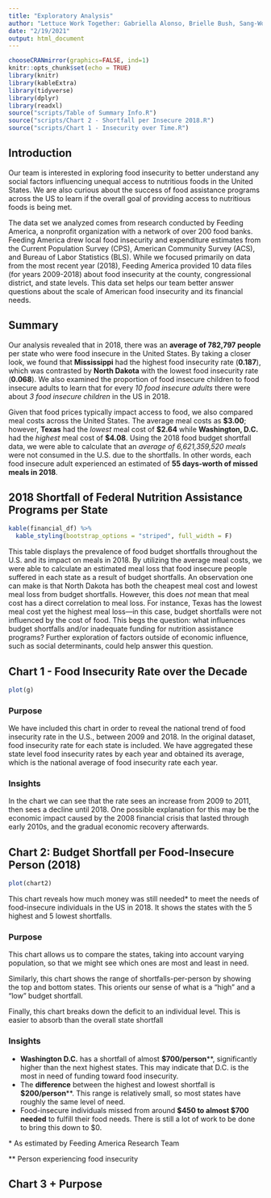 ```yaml
---
title: "Exploratory Analysis"
author: "Lettuce Work Together: Gabriella Alonso, Brielle Bush, Sang-Won Yu, Maynard Maynard-Zhang"
date: "2/19/2021"
output: html_document
---
```

```r
chooseCRANmirror(graphics=FALSE, ind=1)
knitr::opts_chunk$set(echo = TRUE)
library(knitr)
library(kableExtra)
library(tidyverse)
library(dplyr)
library(readxl)
source("scripts/Table of Summary Info.R")
source("scripts/Chart 2 - Shortfall per Insecure 2018.R")
source("scripts/Chart 1 - Insecurity over Time.R")
```

## Introduction
  Our team is interested in exploring food insecurity to better understand any social factors influencing unequal access to nutritious foods in the United States. We are also curious about the success of food assistance programs across the US to learn if the overall goal of providing access to nutritious foods is being met. 
  
  The data set we analyzed comes from research conducted by Feeding America, a nonprofit organization with a network of over 200 food banks. Feeding America drew local food insecurity and expenditure estimates from the Current Population Survey (CPS), American Community Survey (ACS), and Bureau of Labor Statistics (BLS). While we focused primarily on data from the most recent year (2018), Feeding America provided 10 data files (for years 2009-2018) about food insecurity at the county, congressional district, and state levels. This data set helps our team better answer questions about the scale of American food insecurity and its financial needs. 

## Summary 
  Our analysis revealed that in 2018, there was an **average of 782,797 people** per state who were food insecure in the United States. By taking a closer look, we found that **Mississippi** had the highest food insecurity rate (**0.187**), which was contrasted by **North Dakota** with the lowest food insecurity rate (**0.068**). We also examined the proportion of food insecure children to food insecure adults to learn that for every *10 food insecure adults* there were about *3 food insecure children* in the US in 2018. 

  Given that food prices typically impact access to food, we also compared meal costs across the United States. The average meal costs as **$3.00**; however, **Texas** had the *lowest* meal cost of **$2.64** while **Washington, D.C.** had the *highest* meal cost of **$4.08**. Using the 2018 food budget shortfall data, we were able to calculate that an *average of 6,621,359,520 meals* were not consumed in the U.S. due to the shortfalls. In other words, each food insecure adult experienced an estimated of **55 days-worth of missed meals in 2018**.

## 2018 Shortfall of Federal Nutrition Assistance Programs per State 
```r
kable(financial_df) %>% 
  kable_styling(bootstrap_options = "striped", full_width = F)
```

This table displays the prevalence of food budget shortfalls throughout the U.S. and its impact on meals in 2018. By utilizing the average meal costs, we were able to calculate an estimated meal loss that food insecure people suffered in each state as a result of budget shortfalls. An observation one can make is that North Dakota has both the cheapest meal cost and lowest meal loss from budget shortfalls. However, this does _not_ mean that meal cost has a direct correlation to meal loss. For instance, Texas has the lowest meal cost yet the highest meal loss—in this case, budget shortfalls were not influenced by the cost of food. This begs the question: what influences budget shortfalls and/or inadequate funding for nutrition assistance programs? Further exploration of factors outside of economic influence, such as social determinants, could help answer this question. 

## Chart 1 - Food Insecurity Rate over the Decade
```r
plot(g)
```

### Purpose
We have included this chart in order to reveal the national trend of food
insecurity rate in the U.S., between 2009 and 2018. In the original dataset,
food insecurity rate for each state is included. We have aggregated these state level food insecurity rates by each year and obtained its average, which is the national average of food insecurity rate each year.

### Insights
In the chart we can see that the rate sees an increase from 2009 to 2011, then sees a decline until 2018. One possible explanation for this may be the economic impact caused by the 2008 financial crisis that lasted through early 2010s, and the gradual economic recovery afterwards.

## Chart 2: Budget Shortfall per Food-Insecure Person (2018)
```r
plot(chart2)
```

This chart reveals how much money was still needed* to meet the needs of food-insecure individuals in the US in 2018. It shows the states with the 5 highest and 5 lowest shortfalls.

### Purpose
This chart allows us to compare the states, taking into account varying population, so that we might see which ones are most and least in need.

Similarly, this chart shows the range of shortfalls-per-person by showing the top and bottom states. This orients our sense of what is a "high" and a "low" budget shortfall.

Finally, this chart breaks down the deficit to an individual level. This is easier to absorb than the overall state shortfall

### Insights
- **Washington D.C.** has a shortfall of almost **$700/person****, significantly higher than the next highest states. This may indicate that D.C. is the most in need of funding toward food insecurity.
- The **difference** between the highest and lowest shortfall is **$200/person****. This range is relatively small, so most states have roughly the same level of need.
- Food-insecure individuals missed from around **$450 to almost $700 needed** to fulfill their food needs. There is still a lot of work to be done to bring this down to $0.

\* As estimated by Feeding America Research Team

** Person experiencing food insecurity

## Chart 3 + Purpose


